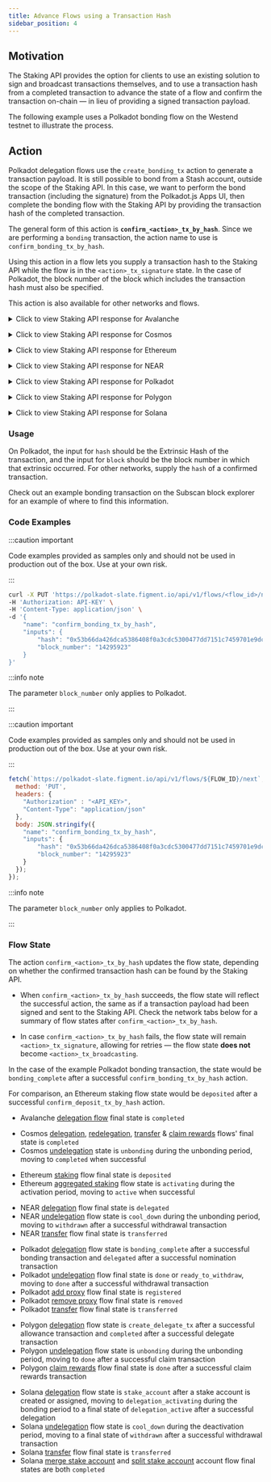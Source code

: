 ```yaml
---
title: Advance Flows using a Transaction Hash
sidebar_position: 4
---
```



## Motivation

The Staking API provides the option for clients to use an existing solution to sign and broadcast transactions themselves,
and to use a transaction hash from a completed transaction to advance the state of a flow and confirm the transaction on-chain &mdash; in lieu of providing a signed transaction payload.

The following example uses a Polkadot bonding flow on the Westend testnet to illustrate the process.

## Action

Polkadot delegation flows use the `create_bonding_tx` action to generate a transaction payload.
It is still possible to bond from a Stash account, outside the scope of the Staking API.
In this case, we want to perform the bond transaction (including the signature) from the Polkadot.js Apps UI,
then complete the bonding flow with the Staking API by providing the transaction hash of the completed transaction.

The general form of this action is **`confirm_<action>_tx_by_hash`**.
Since we are performing a `bonding` transaction, the action name to use is `confirm_bonding_tx_by_hash`.

Using this action in a flow lets you supply a transaction hash to the Staking API while the flow is in the `<action>_tx_signature` state.
In the case of Polkadot, the block number of the block which includes the transaction hash must also be specified.

This action is also available for other networks and flows.

<Tabs><TabItem value="avax" label="Avalanche">

<details>
  <summary>Click to view Staking API response for Avalanche</summary>

```json {3,7,10} title="Partial response for create_delegate_tx (... indicates where response was trimmed)"
{
  "id": "9eb608e0-4453-46ca-aa81-795e2100bf59",
  "state": "delegate_tx_signature",
  "actions": [
    ...
    {
      "name": "confirm_delegate_tx_by_hash",
      "inputs": [
        {
          "name": "hash",
          "display": "Hash",
          "description": "",
          "type": "string",
          "validations": [
            {
              "type": "presence",
              "options": {}
            }
          ],
          "array": false,
          "default_value": null
        }
      ]
    }
  ],
  ...
  "network_code": "avalanche",
  "chain_code": "testnet",
  "created_at": "2023-01-10T22:10:26.800Z",
  "updated_at": "2023-01-10T22:28:19.348Z"
}
```

</details>

</TabItem><TabItem value="atom" label="Cosmos">

<details>
  <summary>Click to view Staking API response for Cosmos</summary>

```json {3,7,10} title="Partial response for create_delegate_tx (... indicates where response was trimmed)"
{
  "id": "a766231b-c29a-4749-ade5-97ce22b8c3e6",
  "state": "delegate_tx_signature",
  "actions": [
    ...
    {
      "name": "confirm_delegate_tx_by_hash",
      "inputs": [
        {
          "name": "hash",
          "display": "Hash",
          "description": "",
          "type": "string",
          "validations": [
            {
              "type": "presence",
              "options": {}
            }
          ],
          "array": false,
          "default_value": null
        }
      ]
    }
  ],
  ...
  "network_code": "cosmos",
  "chain_code": "testnet",
  "created_at": "2023-01-10T22:10:26.800Z",
  "updated_at": "2023-01-10T22:28:19.348Z"
}
```

</details>

</TabItem><TabItem value="eth" label="Ethereum">

<details>
  <summary>Click to view Staking API response for Ethereum</summary>

```json {3,7,10} title="Partial response for create_deposit_tx (... indicates where response was trimmed)"
{
  "id": "ab4c3708-18a0-4594-ba11-a980be1b1968",
  "state": "deposit_tx_signature",
  "actions": [
    ...
    {
      "name": "confirm_deposit_tx_by_hash",
      "inputs": [
        {
          "name": "hash",
          "display": "Hash",
          "description": "",
          "type": "string",
          "validations": [
            {
              "type": "presence",
              "options": {}
            }
          ],
          "array": false,
          "default_value": null
        }
      ]
    }
  ],
  ...
  "network_code": "ethereum",
  "chain_code": "goerli",
  "created_at": "2023-01-10T22:10:26.800Z",
  "updated_at": "2023-01-10T22:28:19.348Z"
}
```

</details>

</TabItem><TabItem value="near" label="NEAR">

  <details>
  <summary>Click to view Staking API response for NEAR</summary>

```json {3,7,10} title="Partial response for create_delegate_tx (... indicates where response was trimmed)"
{
  "id": "1028b6e5-235a-4545-a0c0-49ee65b744d8",
  "state": "delegate_tx_signature",
  "actions": [
    ...
    {
      "name": "confirm_delegate_tx_by_hash",
      "inputs": [
        {
          "name": "hash",
          "display": "Hash",
          "description": "",
          "type": "string",
          "validations": [
            {
              "type": "presence",
              "options": {}
            }
          ],
          "array": false,
          "default_value": null
        }
      ]
    }
  ],
  ...
  "network_code": "near",
  "chain_code": "testnet",
  "created_at": "2023-01-10T22:10:26.800Z",
  "updated_at": "2023-01-10T22:28:19.348Z"
}
```

</details>

</TabItem><TabItem value="dot" label="Polkadot" default>

<details>
  <summary>Click to view Staking API response for Polkadot</summary>

```json {3,7,10,24} title="Partial response for create_bonding_tx (... indicates where response was trimmed)"
{
  "id": "3ace9f6b-7298-4fc7-b780-f2c3ea521784",
  "state": "bonding_tx_signature",
  "actions": [
    ...
    {
      "name": "confirm_bonding_tx_by_hash",
      "inputs": [
        {
          "name": "hash",
          "display": "Hash",
          "description": "",
          "type": "string",
          "validations": [
            {
              "type": "presence",
              "options": {}
            }
          ],
          "array": false,
          "default_value": null
        },
        {
          "name": "block_number",
          "display": "Block Number",
          "description": "",
          "type": "integer",
          "validations": [],
          "array": false,
          "default_value": null
        }
      ]
    }
  ],
  ...
  "network_code": "polkadot",
  "chain_code": "westend",
  "created_at": "2023-01-20T22:10:26.800Z",
  "updated_at": "2023-01-20T22:28:19.348Z"
}
```

</details>

</TabItem><TabItem value="matic" label="Polygon">

<details>
  <summary>Click to view Staking API response for Polygon</summary>

```json {3,7,10} title="Partial response for create_delegate_tx (... indicates where response was trimmed)"
{
  "id": "d2aa7d3a-21f9-4e88-a774-c3f5ba878c6d",
  "state": "delegate_tx_signature",
  "actions": [
    ...
    {
      "name": "confirm_delegate_tx_by_hash",
      "inputs": [
        {
          "name": "hash",
          "display": "Hash",
          "description": "",
          "type": "string",
          "validations": [
            {
              "type": "presence",
              "options": {}
            }
          ],
          "array": false,
          "default_value": null
        }
      ]
    }
  ],
  ...
  "network_code": "polygon",
  "chain_code": "testnet",
  "created_at": "2023-01-10T22:10:26.800Z",
  "updated_at": "2023-01-10T22:28:19.348Z"
}
```

</details>

</TabItem><TabItem value="sol" label="Solana">

<details>
  <summary>Click to view Staking API response for Solana</summary>

```json {3,7,10} title="Partial response for create_delegate_tx (... indicates where response was trimmed)"
{
  "id": "2702363a-0b90-4aea-9e70-af8e30e442a8",
  "state": "delegate_tx_signature",
  "actions": [
    ...
    {
      "name": "confirm_delegate_tx_by_hash",
      "inputs": [
        {
          "name": "hash",
          "display": "Hash",
          "description": "",
          "type": "string",
          "validations": [
            {
              "type": "presence",
              "options": {}
            }
          ],
          "array": false,
          "default_value": null
        }
      ]
    }
  ],
  ...
  "network_code": "solana",
  "chain_code": "devnet",
  "created_at": "2023-01-10T22:10:26.800Z",
  "updated_at": "2023-01-10T22:28:19.348Z"
}
```

</details>

</TabItem></Tabs>

### Usage

On Polkadot, the input for `hash` should be the Extrinsic Hash of the transaction, and the input for `block`
should be the block number in which that extrinsic occurred. For other networks, supply the `hash` of a confirmed transaction.

Check out an <Link to="https://westend.subscan.io/extrinsic/0x53b66da426dca5386408f0a3cdc5300477dd7151c7459701e9dcbbf0fa0b07c8">example bonding transaction</Link>
on the Subscan block explorer for an example of where to find this information.

### Code Examples

<Tabs><TabItem value="curl_wh" label="curl">

:::caution important

Code examples provided as samples only and should not be used in production out of the box. Use at your own risk.

:::

```bash title="Example PUT /api/v1/flows/<flow_id>/next"
curl -X PUT 'https://polkadot-slate.figment.io/api/v1/flows/<flow_id>/next' \
-H 'Authorization: API-KEY' \
-H 'Content-Type: application/json' \
-d '{
    "name": "confirm_bonding_tx_by_hash",
    "inputs": {
        "hash": "0x53b66da426dca5386408f0a3cdc5300477dd7151c7459701e9dcbbf0fa0b07c8",
        "block_number": "14295923"
    }
}'
```

:::info note

The parameter `block_number` only applies to Polkadot.

:::

</TabItem><TabItem value="js_wh" label="JavaScript">

:::caution important

Code examples provided as samples only and should not be used in production out of the box. Use at your own risk.

:::

```js title="Example PUT /api/v1/flows/<flow_id>/next"
fetch(`https://polkadot-slate.figment.io/api/v1/flows/${FLOW_ID}/next`, {
  method: 'PUT',
  headers: {
    "Authorization" : "<API_KEY>",
    "Content-Type": "application/json"
  },
  body: JSON.stringify({
    "name": "confirm_bonding_tx_by_hash",
    "inputs": {
        "hash": "0x53b66da426dca5386408f0a3cdc5300477dd7151c7459701e9dcbbf0fa0b07c8",
        "block_number": "14295923"
    }
  });
});
```

:::info note

The parameter `block_number` only applies to Polkadot.

:::

</TabItem></Tabs>

### Flow State

The action `confirm_<action>_tx_by_hash` updates the flow state, depending on whether the confirmed transaction hash can be found by the Staking API.

- When `confirm_<action>_tx_by_hash` succeeds, the flow state will reflect the successful action, the same as if a transaction payload had been signed
  and sent to the Staking API. Check the network tabs below for a summary of flow states after `confirm_<action>_tx_by_hash`.

- In case `confirm_<action>_tx_by_hash` fails, the flow state will remain `<action>_tx_signature`, allowing for retries &mdash; the flow state **does not** become `<action>_tx_broadcasting`.

In the case of the example Polkadot bonding transaction, the state would be `bonding_complete` after a successful `confirm_bonding_tx_by_hash` action.

For comparison, an Ethereum staking flow state would be `deposited` after a successful `confirm_deposit_tx_by_hash` action.

<Tabs><TabItem value="avax" label="Avalanche">

- Avalanche [delegation flow](avalanche/delegate/submit-signed-delegate-transaction) final state is `completed`

</TabItem><TabItem value="atom" label="Cosmos">

- Cosmos [delegation](cosmos/delegate/submit-signed-delegate-transaction),
  [redelegation](cosmos/redelegate/submit-signed-redelegate-transaction),
  [transfer](cosmos/transfer/submit-signed-transfer-transaction) &
  [claim rewards](cosmos/claim-rewards/submit-signed-claim-rewards-transaction) flows&apos; final state is `completed`
- Cosmos [undelegation](cosmos/undelegate/submit-signed-undelegate-transaction) state is `unbonding` during the unbonding period, moving to `completed` when successful

</TabItem><TabItem value="eth" label="Ethereum">

- Ethereum [staking](ethereum/staking/submit-signed-deposit-transaction) flow final state is `deposited`
- Ethereum [aggregated staking](ethereum/aggregated-staking/submit-signed-aggregated-deposit-transaction) flow state is `activating` during the activation period, moving to `active` when successful

</TabItem><TabItem value="near" label="NEAR">

- NEAR [delegation](near/delegate/submit-signed-delegate-transaction) flow final state is `delegated`
- NEAR [undelegation](near/undelegate/submit-signed-undelegate-transaction) flow state is `cool_down` during the unbonding period, moving to `withdrawn` after a successful withdrawal transaction
- NEAR [transfer](near/transfer/submit-signed-transfer-transaction) flow final state is `transferred`

</TabItem><TabItem value="dot" label="Polkadot" default>

- Polkadot [delegation](polkadot/delegate/submit-signed-bonding-transaction) flow state is `bonding_complete` after a successful bonding transaction and `delegated` after a successful nomination transaction
- Polkadot [undelegation](polkadot/undelegate) flow final state is `done` or `ready_to_withdraw`, moving to `done` after a successful withdrawal transaction
- Polkadot [add proxy](polkadot/add-staking-proxy/submit-signed-add-proxy-transaction) flow final state is `registered`
- Polkadot [remove proxy](polkadot/remove-staking-proxy/submit-signed-remove-proxy-transaction) flow final state is `removed`
- Polkadot [transfer](polkadot/transfer/submit-signed-transfer-transaction) flow final state is `transferred`

</TabItem><TabItem value="matic" label="Polygon">

- Polygon [delegation](polygon/delegate/submit-signed-delegate-transaction) flow state is `create_delegate_tx` after a successful allowance transaction and `completed` after a successful delegate transaction
- Polygon [undelegation](polygon/undelegate/submit-signed-unbonding-transaction) flow state is `unbonding` during the unbonding period, moving to `done` after a successful claim transaction
- Polygon [claim rewards](polygon/claim-rewards/submit-signed-claim-rewards-transaction) flow final state is `done` after a successful claim rewards transaction

</TabItem><TabItem value="sol" label="Solana">

- Solana [delegation](solana/delegate/submit-signed-delegate-transaction) flow state is `stake_account` after a stake account is created or assigned, moving to `delegation_activating` during the bonding period to a final state of `delegation_active` after a successful delegation
- Solana [undelegation](solana/undelegate/submit-signed-deactivate-transaction) flow state is `cool_down` during the deactivation period, moving to a final state of `withdrawn` after a successful withdrawal transaction
- Solana [transfer](solana/transfer/submit-signed-transfer-transaction) flow final state is `transferred`
- Solana [merge stake account](solana/merge-stake-account/submit-signed-merge-stake-account-transaction) and [split stake account](solana/split-stake-account/submit-signed-split-stake-account-transaction) account flow final states are both `completed`

</TabItem></Tabs>
